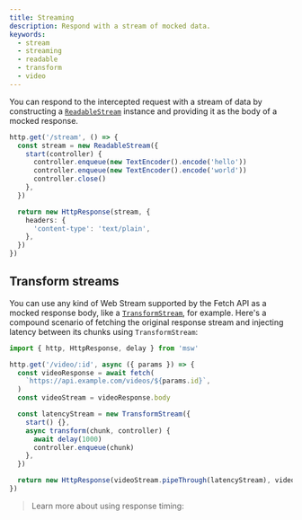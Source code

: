 ```yaml
---
title: Streaming
description: Respond with a stream of mocked data.
keywords:
  - stream
  - streaming
  - readable
  - transform
  - video
---
```


You can respond to the intercepted request with a stream of data by constructing a [`ReadableStream`](https://developer.mozilla.org/en-US/docs/Web/API/ReadableStream) instance and providing it as the body of a mocked response.

```ts {2-8,10} /stream/2,3
http.get('/stream', () => {
  const stream = new ReadableStream({
    start(controller) {
      controller.enqueue(new TextEncoder().encode('hello'))
      controller.enqueue(new TextEncoder().encode('world'))
      controller.close()
    },
  })

  return new HttpResponse(stream, {
    headers: {
      'content-type': 'text/plain',
    },
  })
})
```

## Transform streams

You can use any kind of Web Stream supported by the Fetch API as a mocked response body, like a [`TransformStream`](https://developer.mozilla.org/en-US/docs/Web/API/TransformStream), for example. Here's a compound scenario of fetching the original response stream and injecting latency between its chunks using `TransformStream`:

```ts {9-15} /latencyStream/
import { http, HttpResponse, delay } from 'msw'

http.get('/video/:id', async ({ params }) => {
  const videoResponse = await fetch(
    `https://api.example.com/videos/${params.id}`,
  )
  const videoStream = videoResponse.body

  const latencyStream = new TransformStream({
    start() {},
    async transform(chunk, controller) {
      await delay(1000)
      controller.enqueue(chunk)
    },
  })

  return new HttpResponse(videoStream.pipeThrough(latencyStream), videoResponse)
})
```

> Learn more about using response timing:


<PageCard
  icon={ClockIcon}
  url="/docs/http/responses/response-timing"
  title="Response timing"
  description="Control server response time."
/>
